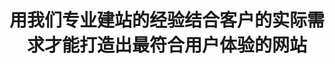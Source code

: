 ---
title: "用我们专业建站的经验结合客户的实际需求才能打造出最符合用户体验的网站"
publishedAt: "2024-04-08"
images:
  - "/images/projects/project-01/20250411-234156.jpeg"
---